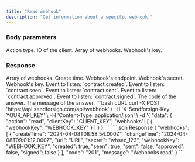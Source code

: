 ```yaml
---
title: "Read webhook"
description: "Get information about a specific webhook."
---
```


### Body parameters

<ParamField body="action" type="string" required>
  Action type.
</ParamField>

<ParamField body="clientKey" type="string" required>
  ID of the client.
</ParamField>

<ParamField body="webhooks" type="string" required>
  Array of webhooks.

  <Expandable title="child attribute">

  <ParamField body="webhookKey" type="string" required>
    Webhook's key.
  </ParamField>

  </Expandable>

</ParamField>

### Response

  <ResponseField name="webhooks" type="string">
    Array of webhooks.

  <Expandable title="child attribute">

  <ResponseField name="createTime" type="string">
    Create time.
  </ResponseField>

  <ResponseField name="url" type="string">
    Webhook's endpoint.
  </ResponseField>

  <ResponseField name="secret" type="string">
    Webhook's secret.
  </ResponseField>

  <ResponseField name="webhookKey" type="string">
    Webhook's key.
  </ResponseField>

  <ResponseField name="created" type="boolean">
    Event to listen: `contract.created`.
  </ResponseField>

  <ResponseField name="seen" type="boolean">
    Event to listen: `contract.seen`.
  </ResponseField>

  <ResponseField name="sent" type="boolean">
    Event to listen: `contract.sent`.
  </ResponseField>

  <ResponseField name="approved" type="boolean">
    Event to listen: `contract.approved`.
  </ResponseField>

  <ResponseField name="signed" type="boolean">
    Event to listen: `contract.signed`.
  </ResponseField>

  </Expandable>

</ResponseField>


<ResponseField name="code" type="string">
  The code of the answer.
</ResponseField>

<ResponseField name="message" type="string">
  The message of the answer.
</ResponseField>

<RequestExample>
```bash cURL
curl -X POST 'https://api.sendforsign.com/api/webhook' \
     -H 'X-Sendforsign-Key: YOUR_API_KEY' \
     -H 'Content-Type: application/json' \
     -d '{
    "data": {
        "action": "read",
        "clientKey": "CLIENT_KEY",
        "webhooks": [
            {
                "webhookKey": "WEBHOOK_KEY"
            }
        ]
    }
}'
```
</RequestExample>

<ResponseExample>
```json Response
{
    "webhooks": [
        {
            "createTime": "2024-04-08T08:58:54.000Z",
            "changeTime": "2024-04-08T09:01:12.000Z",
            "url": "URL",
            "secret": "whsec_123",
            "webhookKey": "WEBHOOK_KEY",
            "created": true,
            "seen": true,
            "sent": false,
            "approved": false,
            "signed": false
        }
    ],
    "code": "201",
    "message": "Webhooks read"
}
```
</ResponseExample>
